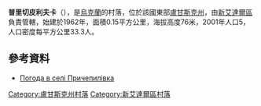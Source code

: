 {{coord|48|45|23|N|38|41|29|E|scale:100000|display=title}}

'''普里切皮利夫卡'''（{{lang-uk|Причепилівка}}），是[[烏克蘭|烏克蘭]]的村落，位於該國東部[[盧甘斯克州|盧甘斯克州]]，由[[新艾達爾區|新艾達爾區]]負責管轄，始建於1962年，面積0.15平方公里，海拔高度76米，2001年人口5，人口密度每平方公里33.3人。

==參考資料==
* [http://weather.in.ua/ua/lyganskaja/21661 Погода в селі Причепилівка] {{Wayback|url=http://weather.in.ua/ua/lyganskaja/21661 |date=20111220032331 }}

{{DEFAULTSORT:Причепилівка}}
[[Category:盧甘斯克州村落|Category:盧甘斯克州村落]]
[[Category:新艾達爾區村落|Category:新艾達爾區村落]]


{{Luhansk-geo-stub}}